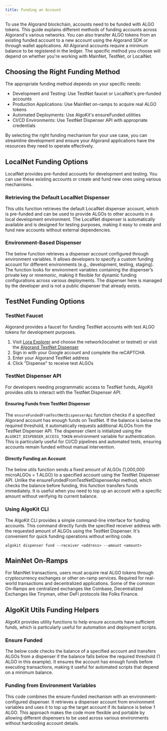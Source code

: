 ```yaml
---
title: Funding an Account
---
```



To use the Algorand blockchain, accounts need to be funded with ALGO tokens. This guide explains different methods of funding accounts across Algorand's various networks. You can also transfer ALGO tokens from an existing funded account to a new account using the Algorand SDK or through wallet applications. All Algorand accounts require a minimum balance to be registered in the ledger. The specific method you choose will depend on whether you're working with MainNet, TestNet, or LocalNet.

## Choosing the Right Funding Method

The appropriate funding method depends on your specific needs:

- Development and Testing: Use TestNet faucet or LocalNet's pre-funded accounts
- Production Applications: Use MainNet on-ramps to acquire real ALGO tokens
- Automated Deployments: Use AlgoKit's ensureFunded utilities
- CI/CD Environments: Use TestNet Dispenser API with appropriate credentials

By selecting the right funding mechanism for your use case, you can streamline development and ensure your Algorand applications have the resources they need to operate effectively.

## LocalNet Funding Options

LocalNet provides pre-funded accounts for development and testing. You can use these existing accounts or create and fund new ones using various mechanisms.

### Retrieving the Default LocalNet Dispenser

This utils function retrieves the default LocalNet dispenser account, which is pre-funded and can be used to provide ALGOs to other accounts in a local development environment. The LocalNet dispenser is automatically available and is designed for testing purposes, making it easy to create and fund new accounts without external dependencies.

<Tabs syncKey='lang'>
  <TabItem label='Utils (TypeScript)' icon='seti:typescript'>
    <RemoteCode
      src='https://raw.githubusercontent.com/algorandfoundation/devportal-code-examples/refs/heads/main/projects/typescript-examples/algokit-utils-ts/accounts/funding-accounts.ts'
      snippet='LOCALNET_DISPENSER'
      lang='ts'
      title='LocalNet Dispenser'
      frame='none'
    />
  </TabItem>
  <TabItem label='Utils (Python)' icon='seti:python'>
    <RemoteCode
      src='https://raw.githubusercontent.com/algorandfoundation/devportal-code-examples/refs/heads/main/projects/python-examples/algokit_utils_py_examples/accounts/funding_accounts.py'
      snippet='LOCALNET_DISPENSER'
      lang='py'
      title='LocalNet Dispenser'
      frame='none'
    />
  </TabItem>
</Tabs>

### Environment-Based Dispenser

The below function retrieves a dispenser account configured through environment variables. It allows developers to specify a custom funding account for different environments (e.g., development, testing, staging). The function looks for environment variables containing the dispenser’s private key or mnemonic, making it flexible for dynamic funding configurations across various deployments. The dispenser here is managed by the developer and is not a public dispenser that already exists.

<Tabs syncKey='lang'>
  <TabItem label='Utils (TypeScript)' icon='seti:typescript'>
    <RemoteCode
      src='https://raw.githubusercontent.com/algorandfoundation/devportal-code-examples/refs/heads/main/projects/typescript-examples/algokit-utils-ts/accounts/funding-accounts.ts'
      snippet='DISPENSER_ACCOUNT'
      lang='ts'
      title='Environment Dispenser'
      frame='none'
    />
  </TabItem>
  <TabItem label='Utils (Python)' icon='seti:python'>
    <RemoteCode
      src='https://raw.githubusercontent.com/algorandfoundation/devportal-code-examples/refs/heads/main/projects/python-examples/algokit_utils_py_examples/accounts/funding_accounts.py'
      snippet='DISPENSER_ACCOUNT'
      lang='py'
      title='Environment Dispenser'
      frame='none'
    />
  </TabItem>
</Tabs>

## TestNet Funding Options

### TestNet Faucet

Algorand provides a faucet for funding TestNet accounts with test ALGO tokens for development purposes.

1. Visit [Lora Explorer](https://lora.algokit.io/) and choose the network(localnet or testnet) or visit the [Algorand TestNet Dispenser](https://dispenser.testnet.aws.algodev.network/)
2. Sign in with your Google account and complete the reCAPTCHA
3. Enter your Algorand TestNet address
4. Click "Dispense" to receive test ALGOs

### TestNet Dispenser API

For developers needing programmatic access to TestNet funds, AlgoKit provides utils to interact with the TestNet Dispenser API.

#### Ensuring Funds from TestNet Dispenser

The `ensureFundedFromTestNetDispenserApi` function checks if a specified Algorand account has enough funds on TestNet. If the balance is below the required threshold, it automatically requests additional ALGOs from the TestNet Dispenser API. The dispenser client is initialized using the `ALGOKIT_DISPENSER_ACCESS_TOKEN` environment variable for authentication. This is particularly useful for CI/CD pipelines and automated tests, ensuring accounts remain funded without manual intervention.

<Tabs syncKey='lang'>
  <TabItem label='Utils (TypeScript)' icon='seti:typescript'>
    <RemoteCode
      src='https://raw.githubusercontent.com/algorandfoundation/devportal-code-examples/refs/heads/main/projects/typescript-examples/algokit-utils-ts/accounts/funding-accounts.ts'
      snippet='ENSURE_FUNDED_TESTNET'
      lang='ts'
      title='Ensure TestNet Funding'
      frame='none'
    />
  </TabItem>
  <TabItem label='Utils (Python)' icon='seti:python'>
    <RemoteCode
      src='https://raw.githubusercontent.com/algorandfoundation/devportal-code-examples/refs/heads/main/projects/python-examples/algokit_utils_py_examples/accounts/funding_accounts.py'
      snippet='ENSURE_FUNDED_TESTNET'
      lang='py'
      title='Ensure TestNet Funding'
      frame='none'
    />
  </TabItem>
</Tabs>

#### Directly Funding an Account

The below utils function sends a fixed amount of ALGOs (1,000,000 microALGOs = 1 ALGO) to a specified account using the TestNet Dispenser API. Unlike the ensureFundedFromTestNetDispenserApi method, which checks the balance before funding, this function transfers funds immediately. It is useful when you need to top up an account with a specific amount without verifying its current balance.

<Tabs syncKey='lang'>
  <TabItem label='Utils (TypeScript)' icon='seti:typescript'>
    <RemoteCode
      src='https://raw.githubusercontent.com/algorandfoundation/devportal-code-examples/refs/heads/main/projects/typescript-examples/algokit-utils-ts/accounts/funding-accounts.ts'
      snippet='TESTNET_DISPENSER_FUND'
      lang='ts'
      title='Direct TestNet Funding'
      frame='none'
    />
  </TabItem>
  <TabItem label='Utils (Python)' icon='seti:python'>
    <RemoteCode
      src='https://raw.githubusercontent.com/algorandfoundation/devportal-code-examples/refs/heads/main/projects/python-examples/algokit_utils_py_examples/accounts/funding_accounts.py'
      snippet='TESTNET_DISPENSER_FUND'
      lang='py'
      title='Direct TestNet Funding'
      frame='none'
    />
  </TabItem>
</Tabs>

### Using AlgoKit CLI

The AlgoKit CLI provides a simple command-line interface for funding accounts. This command directly funds the specified receiver address with the requested amount of ALGOs using the TestNet Dispenser. It's convenient for quick funding operations without writing code.

```shell showLineNumbers=false frame=none
algokit dispenser fund --receiver <address> --amount <amount>
```

## MainNet On-Ramps

For MainNet transactions, users must acquire real ALGO tokens through cryptocurrency exchanges or other on-ramp services. Required for real-world transactions and decentralized applications. Some of the common On-Ramps are centralized exchanges like Coinbase, Decentralized Exchanges like Tinyman, other DeFi protocols like Folks Finance.

## AlgoKit Utils Funding Helpers

AlgoKit provides utility functions to help ensure accounts have sufficient funds, which is particularly useful for automation and deployment scripts.

### Ensure Funded

The below code checks the balance of a specified account and transfers ALGOs from a dispenser if the balance falls below the required threshold (1 ALGO in this example). It ensures the account has enough funds before executing transactions, making it useful for automated scripts that depend on a minimum balance.

<Tabs syncKey='lang'>
  <TabItem label='Utils (TypeScript)' icon='seti:typescript'>
    <RemoteCode
      src='https://raw.githubusercontent.com/algorandfoundation/devportal-code-examples/refs/heads/main/projects/typescript-examples/algokit-utils-ts/accounts/funding-accounts.ts'
      snippet='ENSURE_FUNDED'
      lang='ts'
      title='Ensure Funded'
      frame='none'
    />
  </TabItem>
  <TabItem label='Utils (Python)' icon='seti:python'>
    <RemoteCode
      src='https://raw.githubusercontent.com/algorandfoundation/devportal-code-examples/refs/heads/main/projects/python-examples/algokit_utils_py_examples/accounts/funding_accounts.py'
      snippet='ENSURE_FUNDED'
      lang='py'
      title='Ensure Funded'
      frame='none'
    />
  </TabItem>
</Tabs>

### Funding from Environment Variables

This code combines the ensure-funded mechanism with an environment-configured dispenser. It retrieves a dispenser account from environment variables and uses it to top up the target account if its balance is below 1 ALGO. This approach makes the code more flexible and portable by allowing different dispensers to be used across various environments without hardcoding account details.

<Tabs syncKey='lang'>
  <TabItem label='Utils (TypeScript)' icon='seti:typescript'>
    <RemoteCode
      src='https://raw.githubusercontent.com/algorandfoundation/devportal-code-examples/refs/heads/main/projects/typescript-examples/algokit-utils-ts/accounts/funding-accounts.ts'
      snippet='ENSURE_FUNDED_FROM_ENV'
      lang='ts'
      title='Funding from Environment Variables'
      frame='none'
    />
  </TabItem>
  <TabItem label='Utils (Python)' icon='seti:python'>
    <RemoteCode
      src='https://raw.githubusercontent.com/algorandfoundation/devportal-code-examples/refs/heads/main/projects/python-examples/algokit_utils_py_examples/accounts/funding_accounts.py'
      snippet='ENSURE_FUNDED_FROM_ENV'
      lang='py'
      title='Funding from Environment Variables'
      frame='none'
    />
  </TabItem>
</Tabs>
